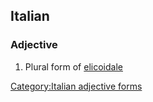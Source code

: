 ==Italian==

===Adjective===
{{head|it}} {{m|f}}

# Plural form of [[elicoidale]]

[[Category:Italian adjective forms]]